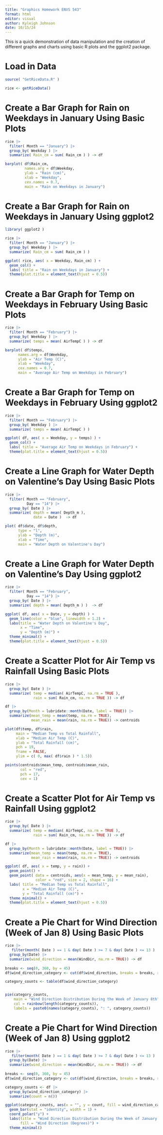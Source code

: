 ```yaml
---
title: "Graphics Homework ENVS 543"
format: html
editor: visual
author: Kyleigh Johnson
date: 10/15/24
---
```

This is a quick demonstration of data manipulation and the creation of different graphs and charts using basic R plots and the ggplot2 package.

# Load in Data

```r
source( "GetRiceData.R" )

rice <- getRiceData()
```

# Create a Bar Graph for Rain on Weekdays in January Using Basic Plots

```r

rice |>
  filter( Month == "January") |>
  group_by( Weekday ) |>
  summarize( Rain_cm = sum( Rain_cm ) ) -> df

barplot( df$Rain_cm,
         names.arg = df$Weekday,
         ylab = "Rain (cm)",
         xlab = "Weekday",
         cex.names = 0.7,
         main = "Rain on Weekdays in January")

```

# Create a Bar Graph for Rain on Weekdays in January Using ggplot2

```r
library( ggplot2 )

rice |>
  filter( Month == "January") |>
  group_by( Weekday ) |>
  summarize( Rain_cm = sum( Rain_cm ) )

ggplot( rice, aes( x = Weekday, Rain_cm) ) + 
  geom_col() +
  labs( title = "Rain on Weekdays in January") +
  theme(plot.title = element_text(hjust = 0.5))

```

# Create a Bar Graph for Temp on Weekdays in February Using Basic Plots

```r

rice |>
  filter( Month == "February") |>
  group_by( Weekday ) |>
  summarize( temps = mean( AirTempC ) ) -> df

barplot( df$temps,
      names.arg = df$Weekday,
      ylab = "Air Temp (C)",
      xlab = "Weekday",
      cex.names = 0.7,
      main = "Average Air Temp on Weekdays in February")

```

# Create a Bar Graph for Temp on Weekdays in February Using ggplot2

```r
rice |>
  filter( Month == "February") |>
  group_by( Weekday ) |>
  summarize( temps = mean( AirTempC ) )

ggplot( df, aes( x = Weekday, y = temps) ) + 
  geom_col() +
  labs( title = "Average Air Temp on Weekdays in February") +
  theme(plot.title = element_text(hjust = 0.5))

```

# Create a Line Graph for Water Depth on Valentine's Day Using Basic Plots

```r
rice |>
  filter( Month == "February",
          Day == "14") |>
  group_by( Date ) |>
  summarize( depth = mean( Depth_m ),
             date = Date )  -> df

plot( df$date, df$depth,
      type = "l",
      ylab = "Depth (m)",
      xlab = "Time",
      main = "Water Depth on Valentine's Day")

```

# Create a Line Graph for Water Depth on Valentine's Day Using ggplot2

```r
rice |>
  filter( Month == "February",
          Day == "14") |>
  group_by( Date ) |>
  summarize( depth = mean( Depth_m ) )  -> df

ggplot( df, aes( x = Date, y = depth) ) + 
  geom_line(color = "blue", linewidth = 1.2) +         
  labs(title = "Water Depth on Valentine's Day",    
       x = "Time",                                
       y = "Depth (m)") +                        
  theme_minimal() +
  theme(plot.title = element_text(hjust = 0.5))
```

# Create a Scatter Plot for Air Temp vs Rainfall Using Basic Plots

```r
rice |>
  group_by( Date ) |>
  summarize( temp = median( AirTempC, na.rm = TRUE ),
             rain = sum( Rain_cm, na.rm = TRUE )) -> df

df |>
  group_by(Month = lubridate::month(Date, label = TRUE)) |>
  summarize(mean_temp = mean(temp, na.rm = TRUE),
            mean_rain = mean(rain, na.rm = TRUE)) -> centroids

plot(df$temp, df$rain, 
     main = "Median Temp vs Total Rainfall",
     xlab = "Median Air Temp (C)",
     ylab = "Total Rainfall (cm)",
     pch = 19,
     frame = FALSE,
     ylim = c( 0, max( df$rain ) * 1.5))

points(centroids$mean_temp, centroids$mean_rain, 
       col = "red",                 
       pch = 17,                   
       cex = 1)
```

# Create a Scatter Plot for Air Temp vs Rainfall Using ggplot2

```r
rice |>
  group_by( Date ) |>
  summarize( temp = median( AirTempC, na.rm = TRUE ),
             rain = sum( Rain_cm, na.rm = TRUE )) -> df

df |>
  group_by(Month = lubridate::month(Date, label = TRUE)) |>
  summarize(mean_temp = mean(temp, na.rm = TRUE),
            mean_rain = mean(rain, na.rm = TRUE)) -> centroids

ggplot( df, aes( x = temp, y = rain)) +
  geom_point() +
  geom_point( data = centroids, aes(x = mean_temp, y = mean_rain),
              color = "red", size = 2, shape = 16) +
  labs( title = "Median Temp vs Total Rainfall",
        x = "Median Air Temp (C)",
        y = "Total Rainfall (cm)") +
  theme_minimal() +
  theme(plot.title = element_text(hjust = 0.5))


```

# Create a Pie Chart for Wind Direction (Week of Jan 8) Using Basic Plots

```r

rice |>
   filter(month( Date ) == 1 & day( Date ) >= 7 & day( Date ) <= 13 ) |>
  group_by(Date) |>
  summarize(wind_direction = mean(WindDir, na.rm = TRUE)) -> df
  
breaks <- seq(0, 360, by = 45)  
df$wind_direction_category <- cut(df$wind_direction, breaks = breaks, right = FALSE)

category_counts <- table(df$wind_direction_category)


pie(category_counts, 
    main = "Wind Direction Distribution During the Week of January 8th",
    col = rainbow(length(category_counts)),
    labels = paste0(names(category_counts), ": ", category_counts))


```

# Create a Pie Chart for Wind Direction (Week of Jan 8) Using ggplot2

```r

rice |>
   filter(month( Date ) == 1 & day( Date ) >= 7 & day( Date ) <= 13 ) |>
  group_by(Date) |>
  summarize(wind_direction = mean(WindDir, na.rm = TRUE)) -> df
  
breaks <- seq(0, 360, by = 45)  
df$wind_direction_category <- cut(df$wind_direction, breaks = breaks, right = FALSE)

category_counts <- df |>
  group_by(wind_direction_category) |>
  summarize(count = n())

ggplot(category_counts, aes(x = "", y = count, fill = wind_direction_category)) +
  geom_bar(stat = "identity", width = 1) +  
  coord_polar("y") + 
  labs(title = "Wind Direction Distribution During the Week of January 8th",
       fill = "Wind Direction (Degrees)") +  
  theme_minimal()



```
